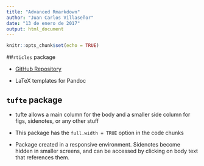 ```yaml
---
title: "Advanced Rmarkdown"
author: "Juan Carlos Villaseñor"
date: "13 de enero de 2017"
output: html_document
---
```


```r
knitr::opts_chunk$set(echo = TRUE)
```


##`rticles` package

  - [GitHub Repository](https://www.github.com/rstudio/rticles)

  - LaTeX templates for Pandoc
  

## `tufte` package

  - tufte allows a main column for the body and a smaller side column for figs, sidenotes, or any other stuff
  
  - This package has the `full.width = TRUE` option in the code chunks
  
  - Package created in a responsive environment. Sidenotes become hidden in smaller screens, and can be accessed by clicking on body text that references them.
  
  
